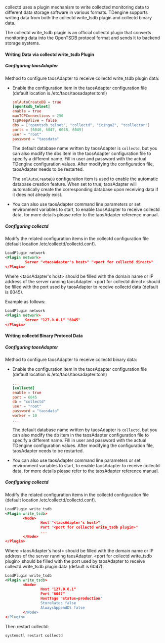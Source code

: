 collectd uses a plugin mechanism to write collected monitoring data to different data storage software in various formats.
TDengine supports writing data from both the collectd write_tsdb plugin and collectd binary data.

The collectd write_tsdb plugin is an official collectd plugin that converts monitoring data into the OpenTSDB protocol format and sends it to backend storage systems.

#### Writing Data via collectd write_tsdb Plugin

##### Configuring taosAdapter

Method to configure taosAdapter to receive collectd write_tsdb plugin data:

- Enable the configuration item in the taosAdapter configuration file (default location is /etc/taos/taosadapter.toml)

    ```toml
    smlAutoCreateDB = true
    [opentsdb_telnet]
    enable = true
    maxTCPConnections = 250
    tcpKeepAlive = false
    dbs = ["opentsdb_telnet", "collectd", "icinga2", "tcollector"]
    ports = [6046, 6047, 6048, 6049]
    user = "root"
    password = "taosdata"
    ```

    The default database name written by taosAdapter is `collectd`, but you can also modify the dbs item in the taosAdapter configuration file to specify a different name. Fill in user and password with the actual TDengine configuration values. After modifying the configuration file, taosAdapter needs to be restarted.

    The `smlAutoCreateDB` configuration item is used to enable the automatic database creation feature. When set to true, taosAdapter will automatically create the corresponding database upon receiving data if it does not already exist.

- You can also use taosAdapter command line parameters or set environment variables to start, to enable taosAdapter to receive collectd data, for more details please refer to the taosAdapter reference manual.

##### Configuring collectd

Modify the related configuration items in the collectd configuration file (default location /etc/collectd/collectd.conf).

```xml
LoadPlugin network
<Plugin network>
         Server "<taosAdapter's host>" "<port for collectd direct>"
</Plugin>
```

Where \<taosAdapter's host> should be filled with the domain name or IP address of the server running taosAdapter. \<port for collectd direct> should be filled with the port used by taosAdapter to receive collectd data (default is 6045).

Example as follows:

```xml
LoadPlugin network
<Plugin network>
         Server "127.0.0.1" "6045"
</Plugin>
```

#### Writing collectd Binary Protocol Data

##### Configuring taosAdapter

Method to configure taosAdapter to receive collectd binary data:

- Enable the configuration item in the taosAdapter configuration file (default location is /etc/taos/taosadapter.toml)

    ```toml
    ...
    [collectd]
    enable = true
    port = 6045
    db = "collectd"
    user = "root"
    password = "taosdata"
    worker = 10
    ...
    ```

    The default database name written by taosAdapter is `collectd`, but you can also modify the db item in the taosAdapter configuration file to specify a different name. Fill in user and password with the actual TDengine configuration values. After modifying the configuration file, taosAdapter needs to be restarted.

- You can also use taosAdapter command line parameters or set environment variables to start, to enable taosAdapter to receive collectd data, for more details please refer to the taosAdapter reference manual.

##### Configuring collectd
Modify the related configuration items in the collectd configuration file (default location /etc/collectd/collectd.conf).

```xml
LoadPlugin write_tsdb
<Plugin write_tsdb>
        <Node>
                Host "<taosAdapter's host>"
                Port "<port for collectd write_tsdb plugin>"
                ...
        </Node>
</Plugin>
```

Where \<taosAdapter's host> should be filled with the domain name or IP address of the server running taosAdapter. \<port for collectd write_tsdb plugin> should be filled with the port used by taosAdapter to receive collectd write_tsdb plugin data (default is 6047).

```xml
LoadPlugin write_tsdb
<Plugin write_tsdb>
        <Node>
                Host "127.0.0.1"
                Port "6047"
                HostTags "status=production"
                StoreRates false
                AlwaysAppendDS false
        </Node>
</Plugin>
```

Then restart collectd:

```shell
systemctl restart collectd
```

